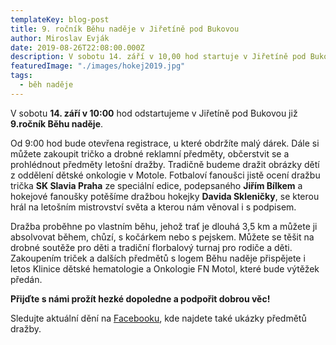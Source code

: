 ```yaml
---
templateKey: blog-post
title: 9. ročník Běhu naděje v Jiřetíně pod Bukovou
author: Miroslav Evják
date: 2019-08-26T22:08:00.000Z
description: V sobotu 14. září v 10,00 hod startuje v Jiřetíně pod Bukovou již 9. ročník Běhu naděje.
featuredImage: "./images/hokej2019.jpg"
tags:
  - běh naděje
---
```


V sobotu __14. září v 10:00__ hod odstartujeme v Jiřetíně pod Bukovou již __9.ročník Běhu naděje__. 

Od 9:00 hod bude otevřena registrace, u které obdržíte malý dárek. Dále si můžete zakoupit tričko a drobné reklamní předměty, občerstvit se a prohlédnout předměty letošní dražby. Tradičně budeme dražit obrázky dětí z oddělení dětské onkologie v Motole. Fotbaloví fanoušci jistě ocení dražbu trička __SK Slavia Praha__ ze speciální edice, podepsaného __Jiřím Bílkem__ a hokejové fanoušky potěšíme dražbou hokejky __Davida Skleničky__, se kterou hrál na letošním mistrovství světa a kterou nám věnoval i s podpisem. 

Dražba proběhne po vlastním běhu, jehož trať je dlouhá 3,5 km a můžete ji absolvovat během, chůzí, s kočárkem nebo s pejskem. Můžete se těšit na drobné soutěže pro děti a tradiční florbalový turnaj pro rodiče a děti. Zakoupením triček a dalších předmětů s logem Běhu naděje přispějete i letos Klinice dětské hematologie a Onkologie FN Motol, které bude výtěžek předán.

__Přijďte s námi prožít hezké dopoledne a podpořit dobrou věc!__ 

Sledujte aktuální dění na [Facebooku](https://www.facebook.com/nadeje2011/), kde najdete také ukázky předmětů dražby.
